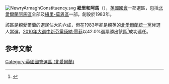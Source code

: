 [[File:NewryArmaghConstituency.svg|thumb]]
'''紐里和阿馬'''（{{lang-en|Newry and Armagh}}），[[英國|英國]][[英國國會|國會]]一郡選區，包括[[北愛爾蘭|北愛爾蘭]][[阿馬區|阿馬區]]全部及[[紐里-莫恩區|紐里-莫恩區]]一部，創設於1983年。

該區是親愛爾蘭的選民佔大約六成，但在1983年卻是親英的[[北愛爾蘭統一黨|北愛爾蘭統一黨]]候選人當選。[[2010年英國大選|2010年大選中]][[新芬黨|新芬黨]][[康納·墨菲|康納·墨菲]]以42.0%選票勝出該區<ref>{{cite news|publisher=[[英國廣播公司|英國廣播公司]]
|date=2010年5月7日
|title=Election 2010/Constituency/Newry and Armagh
|url=http://news.bbc.co.uk/2/shared/election2010/results/constituency/711.stm
}}</ref>成功連任。

==参考文献==
<div class="references-small">
<references></references>
</div>

{{DEFAULTSORT:Newry and Armagh (UK Parliament constituency)}}
[[Category:英國國會選區_(北愛爾蘭)|Category:英國國會選區 (北愛爾蘭)]]
{{英國國會選區 (北愛爾蘭)}}